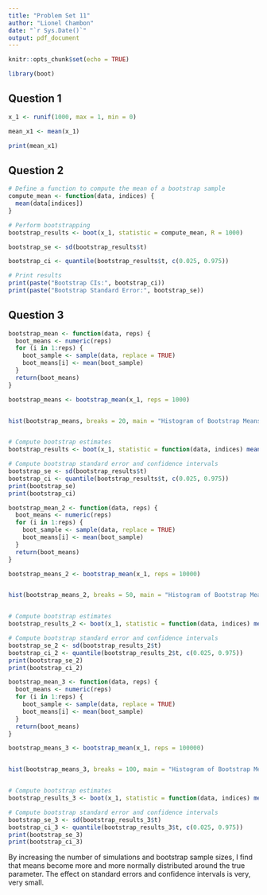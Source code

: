 ```yaml
---
title: "Problem Set 11"
author: "Lionel Chambon"
date: "`r Sys.Date()`"
output: pdf_document
---
```


```r
knitr::opts_chunk$set(echo = TRUE)

library(boot)
```

## Question 1

```r

x_1 <- runif(1000, max = 1, min = 0)

mean_x1 <- mean(x_1)

print(mean_x1)

```

## Question 2

```r

# Define a function to compute the mean of a bootstrap sample
compute_mean <- function(data, indices) {
  mean(data[indices])
}

# Perform bootstrapping
bootstrap_results <- boot(x_1, statistic = compute_mean, R = 1000)

bootstrap_se <- sd(bootstrap_results$t)

bootstrap_ci <- quantile(bootstrap_results$t, c(0.025, 0.975))

# Print results
print(paste("Bootstrap CIs:", bootstrap_ci))
print(paste("Bootstrap Standard Error:", bootstrap_se))


```

## Question 3

```r

bootstrap_mean <- function(data, reps) {
  boot_means <- numeric(reps)
  for (i in 1:reps) {
    boot_sample <- sample(data, replace = TRUE)
    boot_means[i] <- mean(boot_sample)
  }
  return(boot_means)
}

bootstrap_means <- bootstrap_mean(x_1, reps = 1000)


hist(bootstrap_means, breaks = 20, main = "Histogram of Bootstrap Means")


# Compute bootstrap estimates
bootstrap_results <- boot(x_1, statistic = function(data, indices) mean(data[indices]), R = 1000)

# Compute bootstrap standard error and confidence intervals
bootstrap_se <- sd(bootstrap_results$t)
bootstrap_ci <- quantile(bootstrap_results$t, c(0.025, 0.975))
print(bootstrap_se)
print(bootstrap_ci)

```
```r

bootstrap_mean_2 <- function(data, reps) {
  boot_means <- numeric(reps)
  for (i in 1:reps) {
    boot_sample <- sample(data, replace = TRUE)
    boot_means[i] <- mean(boot_sample)
  }
  return(boot_means)
}

bootstrap_means_2 <- bootstrap_mean(x_1, reps = 10000)


hist(bootstrap_means_2, breaks = 50, main = "Histogram of Bootstrap Means")


# Compute bootstrap estimates
bootstrap_results_2 <- boot(x_1, statistic = function(data, indices) mean(data[indices]), R = 10000)

# Compute bootstrap standard error and confidence intervals
bootstrap_se_2 <- sd(bootstrap_results_2$t)
bootstrap_ci_2 <- quantile(bootstrap_results_2$t, c(0.025, 0.975))
print(bootstrap_se_2)
print(bootstrap_ci_2)


```


```r

bootstrap_mean_3 <- function(data, reps) {
  boot_means <- numeric(reps)
  for (i in 1:reps) {
    boot_sample <- sample(data, replace = TRUE)
    boot_means[i] <- mean(boot_sample)
  }
  return(boot_means)
}

bootstrap_means_3 <- bootstrap_mean(x_1, reps = 100000)


hist(bootstrap_means_3, breaks = 100, main = "Histogram of Bootstrap Means")


# Compute bootstrap estimates
bootstrap_results_3 <- boot(x_1, statistic = function(data, indices) mean(data[indices]), R = 100000)

# Compute bootstrap standard error and confidence intervals
bootstrap_se_3 <- sd(bootstrap_results_3$t)
bootstrap_ci_3 <- quantile(bootstrap_results_3$t, c(0.025, 0.975))
print(bootstrap_se_3)
print(bootstrap_ci_3)


```

By increasing the number of simulations and bootstrap sample sizes, I find that means become more and more normally distributed around the true parameter. The effect on standard errors and confidence intervals is very, very small.

